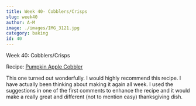 ```yaml
---
title: Week 40- Cobblers/Crisps
slug: week40
author: A-M
image: ./images/IMG_3121.jpg
category: baking
id: 40
---
```


<div className="main-page-container">
  <p className="main-page-header">Week 40: Cobblers/Crisps</p>
  <p className="sub-header-cream">Recipe:
<a className="category-link baking" href="https://www.bettycrocker.com/recipes/dutch-apple-pumpkin-crisp/15d2823d-2ec8-4d0b-9a61-e844cdc55817">Pumpkin Apple Cobbler</a>
  </p>

  <p className="post-text">
 This one turned out wonderfully. I would highly recommend this recipe. I have actually been thinking about making it again all week. I used the suggestions in one of the first comments to enhance the recipe and it would make a really great and different (not to mention easy) thanksgiving dish.
  </p>

</div>



